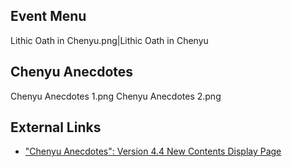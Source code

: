 {{RegionTabs}}

==Event Menu==
<gallery>
Lithic Oath in Chenyu.png|Lithic Oath in Chenyu
</gallery>

==Chenyu Anecdotes==
<gallery>
Chenyu Anecdotes 1.png
Chenyu Anecdotes 2.png
</gallery>

==External Links==
* [https://act.hoyoverse.com/puzzle/hk4e/pz_zFZPMVr7tC/index.html "Chenyu Anecdotes": Version 4.4 New Contents Display Page]